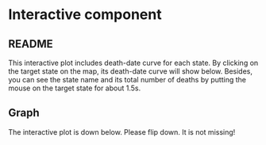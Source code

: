 
# Interactive component

## README

This interactive plot includes death-date curve for each state. By clicking on the target state on the map, its death-date curve will show below. Besides, you can see the state name and its total number of deaths by putting the mouse on the target state for about 1.5s.

## Graph
The interactive plot is down below. Please flip down. It is not missing!
<html>
 
<head>
    <title>US Map</title>
    <meta charset="utf-8">
    <meta http-equiv="X-UA-Compatible" content="IE=edge">
    <meta name="viewport" content="width=device-width, initial-scale=1.0">
    <script type="text/javascript" src="http://d3js.org/d3.v5.js"></script>
    <script src="states.js"></script>
    <script src="death.js"></script>
    <script src="lines.js"></script>
</head>

 
<body>
    <script type="text/javascript">
    var width = 960;
    var height = 500;
    var svg = d3.select("body").append("svg")
        .attr("width", width)
        .attr("height", height)
        .attr("style", "margin: 20px auto;display: block;")
        .append("g");

    // var projection = d3.geo.albersUsa();
    var projection  = d3.geoAlbersUsa()
    // var path = d3.geo.path()
    var path = d3.geoPath()
        .projection(projection);
    var State2Lines = {};;
    drawMap(states,death)
    for(let i = 0;i<lines.length;i++){
        if(!State2Lines[lines[i].State]){
            State2Lines[lines[i].State] = {
                data:[]
            };
        }
        State2Lines[lines[i].State].data.push([lines[i].Date,parseInt(lines[i]['COVID-19 Deaths'])]);
        State2Lines[lines[i].State].maxDeath = parseInt(lines[i].ymax);
    }
    for(let key in State2Lines){
        State2Lines[key].data.sort()
    }

    function drawMap(states, death) {
        
        var State2Death = {};
        console.log(states)
        console.log(death)

        for (let i = death.length - 1; i >= 0; i--) {
            State2Death[death[i].region] = death[i].COVID_19_Deaths
        }
        
        var proMin = d3.min(death, function(d) { return d.COVID_19_Deaths; }),
            proMax = d3.max(death, function(d) { return d.COVID_19_Deaths; });

        var colorScale = d3.scaleLinear().domain([proMin, proMax]).range([0, 1])
        var compute = d3.interpolate('#EE0000', "#FFC079")


        var targetColor = function(target) {
            if(State2Death[target]){
                return compute(colorScale(State2Death[target]));
            }
            return "#F1E3D6";
        }
        svg.selectAll("path")
            .data(states.features)
            .enter().append("path")
            .attr("stroke", "#000")
            .attr("stroke-width", 1)
            .attr("fill", function(d, i) {
                return targetColor(d.properties.name);
            })
            .attr("d", path)
            .style("cursor","pointer")
            .on("mouseover", function(d, i) {
                d3.select(this).attr("fill", "yellow");
                d3.select(this).append("title")
                                .text("State: " + d.properties.name + "\nDeath: "+State2Death[d.properties.name]);
            })
            .on("mouseout", function(d, i) {
                d3.select(this).attr("fill", targetColor(d.properties.name));
                d3.select(this).select("title").remove();
            })
            .on("click",function(d,i){
                console.log(d)
                // lineSvg.remove()
                drawLine(d.properties.name)
            })
 
    }

    var lineSvg = d3.select("body").append("svg").attr("width", 850).attr("height", 550).attr("style", "margin: 20px auto;display: block;")
    
    var lineG = lineSvg.append("g");
    function drawLine(State){
        lineG.remove();
        lineG = lineSvg.append("g");
        
        const parseTime = d3.timeParse("%Y-%m-%d");
        // const parseTime = d3.time.format("%c").parse;
        let data = State2Lines[State].data;
        

        const x = d3.scaleTime()
        // const x = d3.time.scale()
                    .domain(
                        d3.extent(data, function (d) {
                            // console.log(d)
                            return parseTime(d[0]);
                        })
                    )
                    .rangeRound([0, 800]);

        const y = d3.scaleLinear()
        // const y = d3.scale.linear()
                    .domain(
                        d3.extent(data, function (d) {
                            return d[1];
                        })
                    )
                    .rangeRound([500, 0]);

        const line = d3.line()
                        .x(function (d) {
                            return x(parseTime(d[0]));
                        })
                        .y(function (d) {
                            return y(d[1]);
                        });


        lineG.append("g")
        .attr("transform", "translate(40," + 510 + ")")
        .call(d3.axisBottom(x));

        lineG.append("g")
        .attr("transform", `translate(${40},9)`)
        .call(d3.axisLeft(y))
        .append("text")
        .attr("fill", "#000")
        .attr("transform", "rotate(-90)")
        .attr("y", 6)
        .attr("dy", "0.71em")
        .attr("text-anchor", "end")
        .text("COVID-19 Deaths");


        lineG.append("path")
        .attr("transform", `translate(${40},10)`)
        .datum(data)
        .attr("fill", "none")
        .attr("stroke", "steelblue")
        .attr("stroke-width", 1.5)
        .attr("d", line);
        
        lineG
        .append("g")
        .selectAll("text")
        .data(data)
        .join("text")
        .attr("style","font-size:12px;")
        .attr("transform", d=>`translate(${x(parseTime(d[0]))+20},${y(d[1])+12})`)
        .text(d=>d[1])
    }

    </script>
</body>
 
</html>
